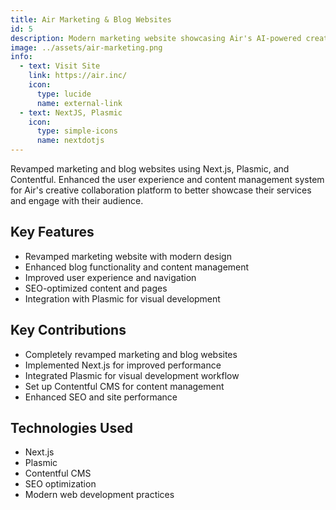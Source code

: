 ```yaml
---
title: Air Marketing & Blog Websites
id: 5
description: Modern marketing website showcasing Air's AI-powered creative operations platform, designed to attract creative teams and demonstrate innovative visual asset management capabilities
image: ../assets/air-marketing.png
info:
  - text: Visit Site
    link: https://air.inc/
    icon:
      type: lucide
      name: external-link
  - text: NextJS, Plasmic
    icon:
      type: simple-icons
      name: nextdotjs
---
```


Revamped marketing and blog websites using Next.js, Plasmic, and Contentful. Enhanced the user experience and content management system for Air's creative collaboration platform to better showcase their services and engage with their audience.

## Key Features

- Revamped marketing website with modern design
- Enhanced blog functionality and content management
- Improved user experience and navigation
- SEO-optimized content and pages
- Integration with Plasmic for visual development

## Key Contributions

- Completely revamped marketing and blog websites
- Implemented Next.js for improved performance
- Integrated Plasmic for visual development workflow
- Set up Contentful CMS for content management
- Enhanced SEO and site performance

## Technologies Used

- Next.js
- Plasmic
- Contentful CMS
- SEO optimization
- Modern web development practices
